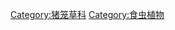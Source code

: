 {{Commonscat|Nepenthes}}
{{catmore}}
{{Cat main|豬籠草}}

[[Category:猪笼草科|Category:猪笼草科]]
[[Category:食虫植物|Category:食虫植物]]